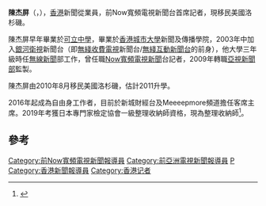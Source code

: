 {{藝人
|姓名 = 陳杰屏
|類型 = 傳媒工作者
|圖片 = 
|圖片尺寸 = 
|圖片簡介 = 
|本名 = 
|外文名 = 
|外文 = 
|羅馬拼音 = 
|英文名 = Kanas Chan
|暱稱 = 
|其他藝名 = 
|國籍 = 
|出生日期 = 12月1日
|出生地點 = 
|逝世日期 = 
|逝世地點 = 
|職業 = 
|語言 = [[粵語|粵語]]、[[英語|英語]]
|教育程度 = 香港城市學院新聞及傳播學院
|母校 = [[可立中學|可立中學]]<br />[[香港城市大學|香港城市大學]]
|宗教信仰 = 
|配偶 = 
|兒女 = 
|父母 = 
|親屬 = 
|音樂類型 = 
|演奏樂器 = 
|出道地點 = 
|出道日期 = 
|出道作 = 
|代表作 = 
|著名角色 = 
|活躍年代 = 
|唱片公司 = 
|經紀公司 = 
|網站 = 
|相關團體 = 
|IMDb = 
|現任成員 = 
|過往成員 = 
|獎項 = 
}}

'''陳杰屏'''（{{lang-en|Kanas Chan}}，{{bd|12月1日|||catIdx=C陳}}），[[香港|香港]]新聞從業員，前Now寬頻電視新聞台首席記者，現移民美國洛杉磯。

陳杰屏早年畢業於[[可立中學|可立中學]]，畢業於[[香港城市大學|香港城市大學]]新聞及傳播學院，2003年中加入[[無綫收費電視|銀河衛視]]新聞台（即[[無綫收費電視|無綫收費電視]]新聞台/[[無綫互動新聞台|無綫互動新聞台]]的前身），他大學三年級時任[[無線新聞|無線新聞]]部工作，曾任職[[Now寬頻電視新聞|Now寬頻電視新聞]]台記者，2009年轉職[[亞視新聞|亞視新聞部]]監製。

陳杰屏由2010年8月移民美國洛杉磯，估計2011升學。

2016年起成為自由身工作者，目前於新城財經台及Meeeepmore頻道擔任客席主席。2019年考獲日本專門家檢定協會一級整理收納師資格，現為整理收納師<ref>{{cite web |url=https://craftsmanbio.com/2020/07/15/organizer-kanas/ |title=整理收納師陳杰屏 擁抱多元職業的斜槓族 |publisher=職人故事 |date=2020-07-15 |language=zh-hk |access-date=2022-02-15}}</ref>。

==參考==
<references />


{{HK-enter-bio-stub}}
{{新城電台唱片騎師}}

[[Category:前Now寬頻電視新聞報導員|Category:前Now寬頻電視新聞報導員]]
[[Category:前亞洲電視新聞報導員|Category:前亞洲電視新聞報導員]]
[[Category:陳姓|P]]
[[Category:香港新聞報導員|Category:香港新聞報導員]]
[[Category:香港记者|Category:香港记者]]